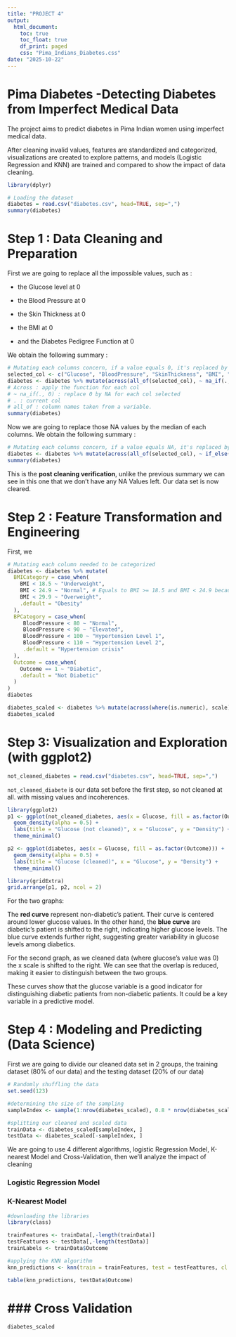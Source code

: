 ```yaml
---
title: "PROJECT 4"
output: 
  html_document:
    toc: true     
    toc_float: true
    df_print: paged
    css: "Pima_Indians_Diabetes.css"
date: "2025-10-22"
---
```


# Pima Diabetes -Detecting Diabetes from Imperfect Medical Data

The project aims to predict diabetes in Pima Indian women using imperfect medical data.

After cleaning invalid values, features are standardized and categorized, visualizations are created to explore patterns, and models (Logistic Regression and KNN) are trained and compared to show the impact of data cleaning.

```r
library(dplyr)
```

```r
# Loading the dataset
diabetes = read.csv("diabetes.csv", head=TRUE, sep=",")
summary(diabetes)
```

# Step 1 : Data Cleaning and Preparation

First we are going to replace all the impossible values, such as :

-   the Glucose level at 0

-   the Blood Pressure at 0

-   the Skin Thickness at 0

-   the BMI at 0

-   and the Diabetes Pedigree Function at 0

We obtain the following summary :

```r
# Mutating each columns concern, if a value equals 0, it's replaced by an NA value
selected_col <- c("Glucose", "BloodPressure", "SkinThickness", "BMI", "DiabetesPedigreeFunction")
diabetes <- diabetes %>% mutate(across(all_of(selected_col), ~ na_if(., 0))) # Replace all 0 values with NA in the selected columns
# Across : apply the function for each col
# ~ na_if(., 0) : replace 0 by NA for each col selected
# . : current col
# all_of : column names taken from a variable.
summary(diabetes)
```

Now we are going to replace those NA values by the median of each columns. We obtain the following summary :

```r
# Mutating each columns concern, if a value equals NA, it's replaced by the median of the corresponding columns else it stays the same
diabetes <- diabetes %>% mutate(across(all_of(selected_col), ~ if_else(is.na(.), median(., na.rm = TRUE), .)))
summary(diabetes)
```

This is the **post cleaning verification**, unlike the previous summary we can see in this one that we don't have any NA Values left. Our data set is now cleared.

# Step 2 : Feature Transformation and Engineering

First, we

```r
# Mutating each column needed to be categorized
diabetes <- diabetes %>% mutate(
  BMICategory = case_when(
    BMI < 18.5 ~ "Underweight",
    BMI < 24.9 ~ "Normal", # Equals to BMI >= 18.5 and BMI < 24.9 because the first case has been complete
    BMI < 29.9 ~ "Overweight",
    .default = "Obesity"
  ),
  BPCategory = case_when(
     BloodPressure < 80 ~ "Normal",
     BloodPressure < 90 ~ "Elevated",
     BloodPressure < 100 ~ "Hypertension Level 1",
     BloodPressure < 110 ~ "Hypertension Level 2",
     .default = "Hypertension crisis"
  ),
  Outcome = case_when(
    Outcome == 1 ~ "Diabetic",
    .default = "Not Diabetic"
  )
)
diabetes
```

```r
diabetes_scaled <- diabetes %>% mutate(across(where(is.numeric), scale)) # standardize all numeric columns (mean=0, sd=1) and convert results from matrix to vector
diabetes_scaled
```

# Step 3: Visualization and Exploration (with ggplot2)

```r
not_cleaned_diabetes = read.csv("diabetes.csv", head=TRUE, sep=",")
```

`not_cleaned_diabete` is our data set before the first step, so not cleaned at all. with missing values and incoherences.

```r
library(ggplot2)
p1 <- ggplot(not_cleaned_diabetes, aes(x = Glucose, fill = as.factor(Outcome))) +
  geom_density(alpha = 0.5) +
  labs(title = "Glucose (not cleaned)", x = "Glucose", y = "Density") +
  theme_minimal()

p2 <- ggplot(diabetes, aes(x = Glucose, fill = as.factor(Outcome))) +
  geom_density(alpha = 0.5) +
  labs(title = "Glucose (cleaned)", x = "Glucose", y = "Density") +
  theme_minimal()

library(gridExtra)
grid.arrange(p1, p2, ncol = 2)
```

For the two graphs:

The **red curve** represent non-diabetic's patient. Their curve is centered around lower glucose values. In the other hand, the **blue curve** are diabetic's patient is shifted to the right, indicating higher glucose levels. The blue curve extends further right, suggesting greater variability in glucose levels among diabetics.

For the second graph, as we cleaned data (where glucose's value was 0) the x scale is shifted to the right. We can see that the overlap is reduced, making it easier to distinguish between the two groups.

These curves show that the glucose variable is a good indicator for distinguishing diabetic patients from non-diabetic patients. It could be a key variable in a predictive model.

# Step 4 : Modeling and Predicting (Data Science)

First we are going to divide our cleaned data set in 2 groups, the training dataset (80% of our data) and the testing dataset (20% of our data)

```r
# Randomly shuffling the data
set.seed(123)

#determining the size of the sampling
sampleIndex <- sample(1:nrow(diabetes_scaled), 0.8 * nrow(diabetes_scaled))

#splitting our cleaned and scaled data
trainData <- diabetes_scaled[sampleIndex, ]
testData <- diabetes_scaled[-sampleIndex, ]
```

We are going to use 4 different algorithms, logistic Regression Model, K-nearest Model and Cross-Validation, then we'll analyze the impact of cleaning

### Logistic Regression Model

### K-Nearest Model

```r
#downloading the libraries
library(class)
```

```r
trainFeatures <- trainData[,-length(trainData)]
testFeattures <- testData[,-length(testData)]
trainLabels <- trainData$Outcome

#applying the KNN algorithm
knn_predictions <- knn(train = trainFeatures, test = testFeattures, cl = trainLabels, k=5)

table(knn_predictions, testData$Outcome)
```

# \### Cross Validation

```r

diabetes_scaled
```
